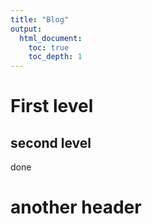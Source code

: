 ```yaml
---
title: "Blog"
output: 
  html_document:
    toc: true
    toc_depth: 1
---
```


First level
==============

second level 
-----------

done

another header 
==============